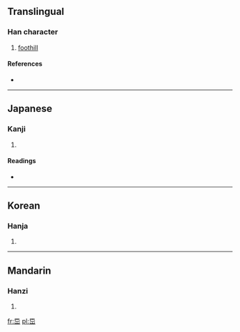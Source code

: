 ==Translingual==

===Han character===
{{Han char|rn=46|rad=山|as=04|sn=7|four=7777<sub>1</sub>|canj=日山山 (AUU)}}

# [[foothill]]

====References====
* {{Han ref|kx=0308.140|dkj=07925|dj=0607.330|hdz=10765.110|uh=5C8A|ud=23690|bh=CAC6|bd=51910}}

----

==Japanese==

===Kanji===
{{ja-kanji|grade=|rs=山04}}

# {{defn|Japanese|sort=山04}}

====Readings====
* {{ja-readings|on=[[せつ]] (setsu), [[せち]] (sechi), [[ぐ]] (gu)|kun=}}

----

==Korean==

===Hanja===
{{ko-hanja|hangeul=절|rv=jeol|mr=chŏl}}

# {{defn|Korean|sort=山04}}

----

==Mandarin==

===Hanzi===
{{cmn-hanzi|pin=[[jié]] ([[jie2]])|wg=chieh<sup>2</sup>}}

# {{defn|Mandarin|sort=山04}}

[[fr:岊]]
[[pl:岊]]